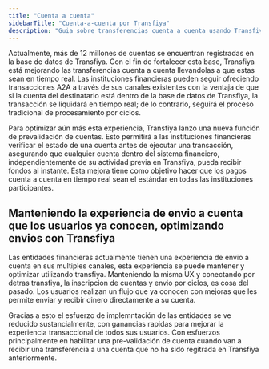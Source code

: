 ```yaml
---
title: "Cuenta a cuenta"
sidebarTitle: "Cuenta-a-cuenta por Transfiya"
description: "Guia sobre transferencias cuenta a cuenta usando Transfiya"
---
```


Actualmente, más de 12 millones de cuentas se encuentran registradas en la base de datos de Transfiya. Con el fin de fortalecer esta base, Transfiya está mejorando las transferencias cuenta a cuenta llevandolas a que estas sean en tiempo real. Las instituciones financieras pueden seguir ofreciendo transacciones A2A a través de sus canales existentes con la ventaja de que si la cuenta del destinatario está dentro de la base de datos de Transfiya, la transacción se liquidará en tiempo real; de lo contrario, seguirá el proceso tradicional de procesamiento por ciclos.

Para optimizar aún más esta experiencia, Transfiya lanzo una nueva función de prevalidación de cuentas. Esto permitirá a las instituciones financieras verificar el estado de una cuenta antes de ejecutar una transacción, asegurando que cualquier cuenta dentro del sistema financiero, independientemente de su actividad previa en Transfiya, pueda recibir fondos al instante. Esta mejora tiene como objetivo hacer que los pagos cuenta a cuenta en tiempo real sean el estándar en todas las instituciones participantes.

## Manteniendo la experiencia de envio a cuenta que los usuarios ya conocen, optimizando envios con Transfiya

Las entidades financieras actualmente tienen una experiencia de envio a cuenta en sus multiples canales, esta experiencia se puede mantener y optimizar utilizando transfiya. Manteniendo la misma UX y conectando por detras transfiya, la inscripcion de cuentas y envio por ciclos, es cosa del pasado. Los usuarios realizan un flujo que ya conocen con mejoras que les permite enviar y recibir dinero directamente a su cuenta.

Gracias a esto el esfuerzo de implemntación de las entidades se ve reducido sustancialmente, con ganancias rapidas para mejorar la experiencia transaccional de todos sus usuarios. Con esfuerzos principalmente en habilitar una pre-validación de cuenta cuando van a recibir una transferencia a una cuenta que no ha sido regitrada en Transfiya anteriormente.
